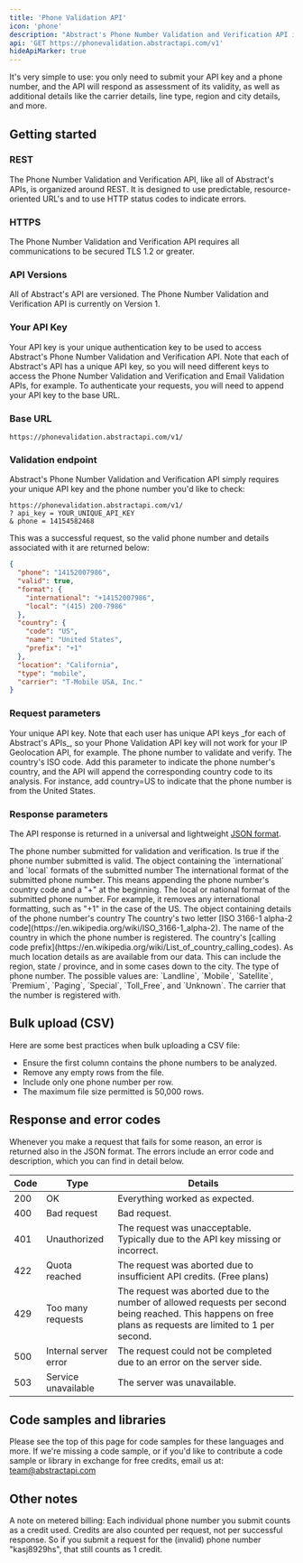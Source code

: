 ```yaml
---
title: 'Phone Validation API'
icon: 'phone'
description: "Abstract's Phone Number Validation and Verification API is a fast, lightweight, modern, and RESTful JSON API for determining the validity and other details of phone numbers from over 190 countries."
api: 'GET https://phonevalidation.abstractapi.com/v1'
hideApiMarker: true
---
```


It's very simple to use: you only need to submit your API key and a phone number, and the API will respond as assessment of its validity, as well as additional details like the carrier details, line type, region and city details, and more.

## Getting started

### REST

The Phone Number Validation and Verification API, like all of Abstract's APIs, is organized around REST. It is designed to use predictable, resource-oriented URL's and to use HTTP status codes to indicate errors.

### HTTPS

The Phone Number Validation and Verification API requires all communications to be secured TLS 1.2 or greater.

### API Versions

All of Abstract's API are versioned. The Phone Number Validation and Verification API is currently on Version 1.

### Your API Key

Your API key is your unique authentication key to be used to access Abstract's Phone Number Validation and Verification API. Note that each of Abstract's API has a unique API key, so you will need different keys to access the Phone Number Validation and Verification and Email Validation APIs, for example. To authenticate your requests, you will need to append your API key to the base URL.

### Base URL

```
https://phonevalidation.abstractapi.com/v1/
```

### Validation endpoint

Abstract's Phone Number Validation and Verification API simply requires your unique API key and the phone number you'd like to check:

```
https://phonevalidation.abstractapi.com/v1/
? api_key = YOUR_UNIQUE_API_KEY
& phone = 14154582468
```

This was a successful request, so the valid phone number and details associated with it are returned below:

<ResponseExample>

```json
{
  "phone": "14152007986",
  "valid": true,
  "format": {
    "international": "+14152007986",
    "local": "(415) 200-7986"
  },
  "country": {
    "code": "US",
    "name": "United States",
    "prefix": "+1"
  },
  "location": "California",
  "type": "mobile",
  "carrier": "T-Mobile USA, Inc."
}
```

</ResponseExample>

### Request parameters

<ParamField query="api_key" type="String" required>
  Your unique API key. Note that each user has unique API keys _for each of
  Abstract's APIs_, so your Phone Validation API key will not work for your IP
  Geolocation API, for example.
</ParamField>

<ParamField query="phone" type="String" required>
  The phone number to validate and verify.
</ParamField>

<ParamField query="country" type="String">
  The country's ISO code. Add this parameter to indicate the phone number's country, and the API will append the corresponding country code to its analysis. For instance, add country=US to indicate that the phone number is from the United States.
</ParamField>

### Response parameters

The API response is returned in a universal and lightweight [JSON format](https://www.json.org/json-en.html).

<ResponseField name="phone" type="String">
  The phone number submitted for validation and verification.
</ResponseField>

<ResponseField name="valid" type="Boolean">
  Is true if the phone number submitted is valid.
</ResponseField>

<ResponseField name="format" type="Object">
  The object containing the `international` and `local` formats of the submitted
  number
</ResponseField>

<ResponseField name="format.international" type="String">
  The international format of the submitted phone number. This means appending
  the phone number's country code and a "+" at the beginning.
</ResponseField>

<ResponseField name="format.local" type="String">
  The local or national format of the submitted phone number. For example, it
  removes any international formatting, such as "+1" in the case of the US.
</ResponseField>

<ResponseField name="country" type="Object">
  The object containing details of the phone number's country
</ResponseField>

<ResponseField name="country.code" type="String">
  The country's two letter [ISO 3166-1 alpha-2
  code](https://en.wikipedia.org/wiki/ISO_3166-1_alpha-2).
</ResponseField>

<ResponseField name="country.name" type="String">
  The name of the country in which the phone number is registered.
</ResponseField>

<ResponseField name="country.prefix" type="String">
  The country's [calling code
  prefix](https://en.wikipedia.org/wiki/List_of_country_calling_codes).
</ResponseField>

<ResponseField name="location" type="String">
  As much location details as are available from our data. This can include the
  region, state / province, and in some cases down to the city.
</ResponseField>

<ResponseField name="type" type="String">
  The type of phone number. The possible values are: `Landline`, `Mobile`,
  `Satellite`, `Premium`, `Paging`, `Special`, `Toll_Free`, and `Unknown`.
</ResponseField>

<ResponseField name="carrier" type="String">
  The carrier that the number is registered with.
</ResponseField>

## Bulk upload (CSV)

Here are some best practices when bulk uploading a CSV file:

* Ensure the first column contains the phone numbers to be analyzed.
* Remove any empty rows from the file.
* Include only one phone number per row.
* The maximum file size permitted is 50,000 rows.

## Response and error codes

Whenever you make a request that fails for some reason, an error is returned also in the JSON format. The errors include an error code and description, which you can find in detail below.

| Code        | Type                    | Details                                                                                                                                                     |
| ----------- | ----------------------- | ----------------------------------------------------------------------------------------------------------------------------------------------------------- |
| 200         | OK                      | Everything worked as expected.                                                                                                                              |
| 400         | Bad request	            | Bad request.                                                                                                                                                |
| 401         | Unauthorized            | The request was unacceptable. Typically due to the API key missing or incorrect.                                                                            |
| 422         | Quota reached	          | The request was aborted due to insufficient API credits. (Free plans)                                                                                       |
| 429         | Too many requests       | The request was aborted due to the number of allowed requests per second being reached. This happens on free plans as requests are limited to 1 per second. |
| 500         | Internal server error	  | The request could not be completed due to an error on the server side.                                                                                      |
| 503         | Service unavailable	    | The server was unavailable.                                                                                                                                 |

## Code samples and libraries

Please see the top of this page for code samples for these languages and more. If we're missing a code sample, or if you'd like to contribute a code sample or library in exchange for free credits, email us at: team@abstractapi.com

## Other notes

A note on metered billing: Each individual phone number you submit counts as a credit used. Credits are also counted per request, not per successful response. So if you submit a request for the (invalid) phone number "kasj8929hs", that still counts as 1 credit.
